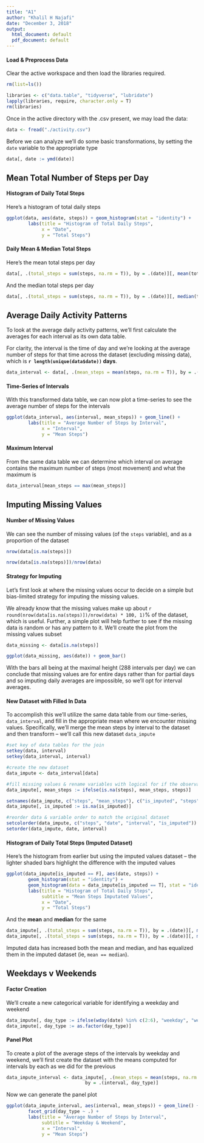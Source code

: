 ```yaml
---
title: "A1"
author: "Khalil H Najafi"
date: "December 3, 2018"
output:
  html_document: default
  pdf_document: default
---
```


#### Load & Preprocess Data
Clear the active workspace and then load the libraries required.
```r
rm(list=ls())

libraries <- c("data.table", "tidyverse", "lubridate")
lapply(libraries, require, character.only = T)
rm(libraries)
```

Once in the active directory with the .csv present, we may load the data:

```r
data <- fread("./activity.csv")
```

Before we can analyze we'll do some basic transformations, by setting the `date` variable to the appropriate type

```r
data[, date := ymd(date)]
```

## Mean Total Number of Steps per Day

#### Histogram of Daily Total Steps
Here's a histogram of total daily steps

```r
ggplot(data, aes(date, steps)) + geom_histogram(stat = "identity") +
        labs(title = "Histogram of Total Daily Steps",
             x = "Date",
             y = "Total Steps")
```

#### Daily Mean & Median Total Steps

Here's the mean total steps per day

```r
data[, .(total_steps = sum(steps, na.rm = T)), by = .(date)][, mean(total_steps)]
```

And the median total steps per day

```r
data[, .(total_steps = sum(steps, na.rm = T)), by = .(date)][, median(total_steps)]
```

## Average Daily Activity Patterns

To look at the average daily activity patterns, we'll first calculate the averages for each interval as its own data table. 

For clarity, the interval is the time of day and we're looking at the average number of steps for that time across the dataset (excluding missing data), which is **`r length(unique(data$date))` days**.  

```r
data_interval <- data[, .(mean_steps = mean(steps, na.rm = T)), by = .(interval)]
```

#### Time-Series of Intervals

With this transformed data table, we can now plot a time-series to see the average number of steps for the intervals

```r
ggplot(data_interval, aes(interval, mean_steps)) + geom_line() +
        labs(title = "Average Number of Steps by Interval",
             x = "Interval",
             y = "Mean Steps")
```

#### Maximum Interval

From the same data table we can determine which interval on average contains the maximum number of steps (most movement) and what the maximum is

```r
data_interval[mean_steps == max(mean_steps)]
```

## Imputing Missing Values

#### Number of Missing Values

We can see the number of missing values (of the `steps` variable), and as a proportion of the dataset

```r
nrow(data[is.na(steps)])

nrow(data[is.na(steps)])/nrow(data)
```

#### Strategy for Imputing

Let's first look at where the missing values occur to decide on a simple but bias-limited strategy for imputing the missing values.

We already know that the missing values make up about `r round(nrow(data[is.na(steps)])/nrow(data) * 100, 1)`% of the dataset, which is useful.  Further, a simple plot will help further to see if the missing data is random or has any pattern to it.  We'll create the plot from the missing values subset

```r
data_missing <- data[is.na(steps)]

ggplot(data_missing, aes(date)) + geom_bar()
```

With the bars all being at the maximal height (288 intervals per day) we can conclude that missing values are for entire days rather than for partial days and so imputing daily averages are impossible, so we'll opt for interval averages.

#### New Dataset with Filled In Data

To accomplish this we'll utilize the same data table from our time-series, `data_interval`, and fill in the appropriate mean where we encounter missing values.  Specifically, we'll merge the mean steps by interval to the dataset and then transform -- we'll call this new dataset `data_impute`

```r
#set key of data tables for the join
setkey(data, interval)
setkey(data_interval, interval)

#create the new dataset
data_impute <- data_interval[data]

#fill missing values & rename variables with logical for if the observation was missing/imputed
data_impute[, mean_steps := ifelse(is.na(steps), mean_steps, steps)]

setnames(data_impute, c("steps", "mean_steps"), c("is_imputed", "steps"))
data_impute[, is_imputed := is.na(is_imputed)]

#reorder data & variable order to match the original dataset
setcolorder(data_impute, c("steps", "date", "interval", "is_imputed"))
setorder(data_impute, date, interval)
```

#### Histogram of Daily Total Steps (Imputed Dataset)

Here's the histogram from earlier but using the imputed values dataset -- the lighter shaded bars highlight the difference with the imputed values

```r
ggplot(data_impute[is_imputed == F], aes(date, steps)) + 
        geom_histogram(stat = "identity") + 
        geom_histogram(data = data_impute[is_imputed == T], stat = "identity", alpha = 1/2) +
        labs(title = "Histogram of Total Daily Steps",
             subtitle = "Mean Steps Imputated Values",
             x = "Date",
             y = "Total Steps")
```

And the **mean** and **median** for the same

```r
data_impute[, .(total_steps = sum(steps, na.rm = T)), by = .(date)][, mean(total_steps)]
data_impute[, .(total_steps = sum(steps, na.rm = T)), by = .(date)][, median(total_steps)]
```

Imputed data has increased both the mean and median, and has equalized them in the imputed dataset (ie, `mean == median`).


## Weekdays v Weekends

#### Factor Creation

We'll create a new categorical variable for identifying a weekday and weekend

```r
data_impute[, day_type := ifelse(wday(date) %in% c(2:6), "weekday", "weekend")]
data_impute[, day_type := as.factor(day_type)]
```

#### Panel Plot

To create a plot of the average steps of the intervals by weekday and weekend, we'll first create the dataset with the means computed for intervals by each as we did for the previous

```r
data_impute_interval <- data_impute[, .(mean_steps = mean(steps, na.rm = T)), 
                             by = .(interval, day_type)]
```

Now we can generate the panel plot

```r
ggplot(data_impute_interval, aes(interval, mean_steps)) + geom_line() +
        facet_grid(day_type ~ .) +
        labs(title = "Average Number of Steps by Interval",
             subtitle = "Weekday & Weekend",
             x = "Interval",
             y = "Mean Steps")
```
